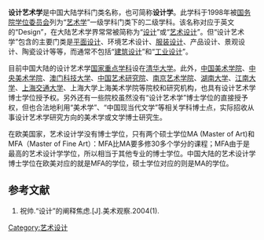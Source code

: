 

{{refimprove|time=2014-10-10T09:00:01+00:00}}
'''设计艺术学'''是中国大陆学科门类名称，也可简称'''设计学'''。此学科于1998年被[[国务院学位委员会|国务院学位委员会]]列为“[[艺术学|艺术学]]”一级学科门类下的二级学科。该名称对应于英文的“Design”，在大陆艺术学界常常被简称为“[[设计|设计]]”或“[[艺术设计|艺术设计]]”。但“设计艺术学”包含的主要门类是[[平面设计|平面设计]]、环境艺术设计、[[服装设计|服装设计]]、产品设计、景观设计、陶瓷设计等等，而通常不包括“[[建筑设计|建筑设计]]”和“[[工业设计|工业设计]]”。

目前中国大陆的设计艺术学[[国家重点学科|国家重点学科]]设在[[清华大学|清华大学]]。此外，[[中国美术学院|中国美术学院]]、[[中央美术学院|中央美术学院]]、[[澳门科技大学|澳门科技大学]]、[[中国艺术研究院|中国艺术研究院]]、[[南京艺术学院|南京艺术学院]]、[[湖南大学|湖南大学]]、[[江南大学|江南大学]]、[[上海交通大学|上海交通大学]]、上海大学上海美术学院等院校和研究机构，也具有设计艺术学博士学位授予权。另外还有一些院校虽然没有“设计艺术学”博士学位的直接授予权，但也合法地利用“美术学”、“中国现当代文学”等相关学科博士点，实际招收从事设计艺术学研究方向的美术学或文学博士研究生。

在欧美国家，艺术设计学没有博士学位，只有两个硕士学位MA (Master of Art)和MFA（Master of Fine Art）：MFA比MA要多修30多个学分的课程；MFA由于是最高的艺术设计学学位，所以相当于其他专业的博士学位。中国大陆的艺术设计学博士学位在欧美对应的就是MFA的学位，硕士学位对应的则是MA的学位。

== 参考文献 ==


#祝帅.“设计”的阐释焦虑.[J].美术观察.2004(1).

[[Category:艺术设计|Category:艺术设计]]